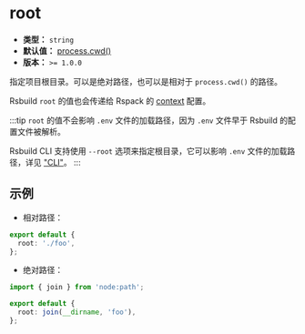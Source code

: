 # root

- **类型：** `string`
- **默认值：** [process.cwd()](https://nodejs.org/api/process.html#processcwd)
- **版本：** `>= 1.0.0`

指定项目根目录。可以是绝对路径，也可以是相对于 `process.cwd()` 的路径。

Rsbuild `root` 的值也会传递给 Rspack 的 [context](https://rspack.dev/zh/config/context) 配置。

:::tip
`root` 的值不会影响 `.env` 文件的加载路径，因为 `.env` 文件早于 Rsbuild 的配置文件被解析。

Rsbuild CLI 支持使用 `--root` 选项来指定根目录，它可以影响 `.env` 文件的加载路径，详见 ["CLI"](/guide/basic/cli)。
:::

## 示例

- 相对路径：

```ts title="rsbuild.config.ts"
export default {
  root: './foo',
};
```

- 绝对路径：

```ts title="rsbuild.config.ts"
import { join } from 'node:path';

export default {
  root: join(__dirname, 'foo'),
};
```
